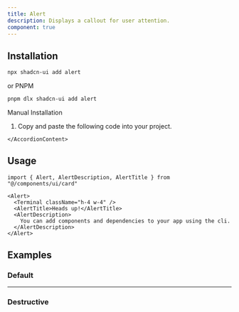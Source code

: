 ```yaml
---
title: Alert
description: Displays a callout for user attention.
component: true
---
```


<ComponentExample src="/components/examples/alert/demo.tsx">
  <AlertDemo />
</ComponentExample>

## Installation

```bash
npx shadcn-ui add alert
```
or PNPM
```bash
pnpm dlx shadcn-ui add alert
```

<Accordion type="single" collapsible>
  <AccordionItem value="manual-installation">
    <AccordionTrigger>Manual Installation</AccordionTrigger>
    <AccordionContent>

1. Copy and paste the following code into your project.

<ComponentSource src="/components/ui/alert.tsx" />

    </AccordionContent>

  </AccordionItem>
</Accordion>

## Usage

```tsx
import { Alert, AlertDescription, AlertTitle } from "@/components/ui/card"
```

```tsx
<Alert>
  <Terminal className="h-4 w-4" />
  <AlertTitle>Heads up!</AlertTitle>
  <AlertDescription>
    You can add components and dependencies to your app using the cli.
  </AlertDescription>
</Alert>
```

## Examples

### Default

<ComponentExample src="/components/examples/alert/demo.tsx">
  <AlertDemo />
</ComponentExample>

---

### Destructive

<ComponentExample src="/components/examples/alert/destructive.tsx">
  <AlertDestructive />
</ComponentExample>
